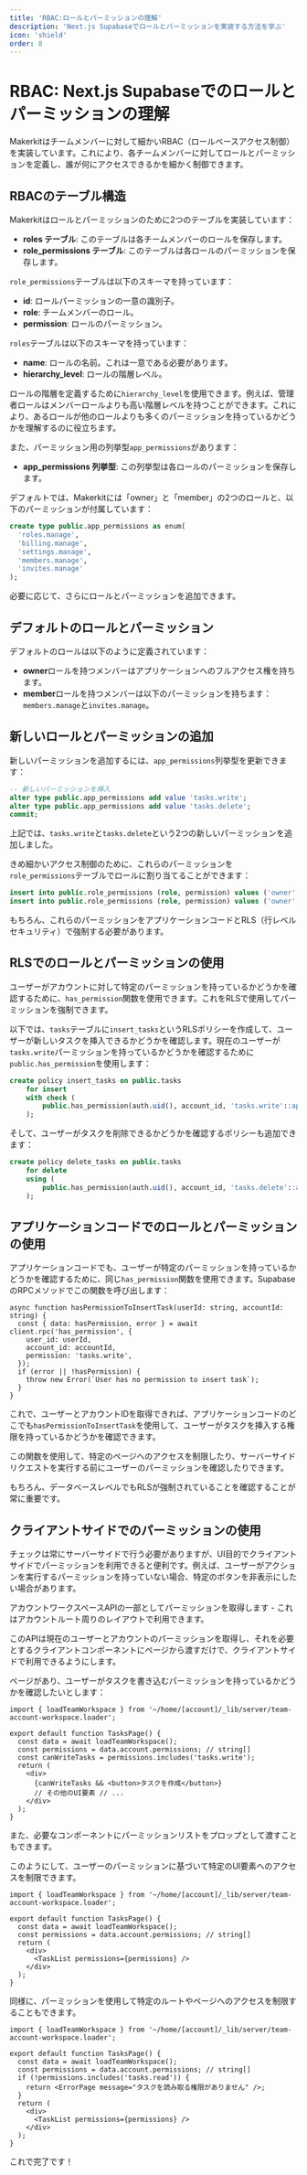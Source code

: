 ```yaml
---
title: 'RBAC:ロールとパーミッションの理解'
description: 'Next.js Supabaseでロールとパーミッションを実装する方法を学ぶ'
icon: 'shield'
order: 8
---
```


# RBAC: Next.js Supabaseでのロールとパーミッションの理解

Makerkitはチームメンバーに対して細かいRBAC（ロールベースアクセス制御）を実装しています。これにより、各チームメンバーに対してロールとパーミッションを定義し、誰が何にアクセスできるかを細かく制御できます。

## RBACのテーブル構造

Makerkitはロールとパーミッションのために2つのテーブルを実装しています：

- **roles テーブル**: このテーブルは各チームメンバーのロールを保存します。
- **role_permissions テーブル**: このテーブルは各ロールのパーミッションを保存します。

`role_permissions`テーブルは以下のスキーマを持っています：

- **id**: ロールパーミッションの一意の識別子。
- **role**: チームメンバーのロール。
- **permission**: ロールのパーミッション。

`roles`テーブルは以下のスキーマを持っています：

- **name**: ロールの名前。これは一意である必要があります。
- **hierarchy_level**: ロールの階層レベル。

ロールの階層を定義するために`hierarchy_level`を使用できます。例えば、管理者ロールはメンバーロールよりも高い階層レベルを持つことができます。これにより、あるロールが他のロールよりも多くのパーミッションを持っているかどうかを理解するのに役立ちます。

また、パーミッション用の列挙型`app_permissions`があります：

- **app_permissions 列挙型**: この列挙型は各ロールのパーミッションを保存します。

デフォルトでは、Makerkitには「owner」と「member」の2つのロールと、以下のパーミッションが付属しています：

```sql
create type public.app_permissions as enum(
  'roles.manage',
  'billing.manage',
  'settings.manage',
  'members.manage',
  'invites.manage'
);
```

必要に応じて、さらにロールとパーミッションを追加できます。

## デフォルトのロールとパーミッション

デフォルトのロールは以下のように定義されています：

- **owner**ロールを持つメンバーはアプリケーションへのフルアクセス権を持ちます。
- **member**ロールを持つメンバーは以下のパーミッションを持ちます：`members.manage`と`invites.manage`。

## 新しいロールとパーミッションの追加

新しいパーミッションを追加するには、`app_permissions`列挙型を更新できます：

```sql
-- 新しいパーミッションを挿入
alter type public.app_permissions add value 'tasks.write';
alter type public.app_permissions add value 'tasks.delete';
commit;
```

上記では、`tasks.write`と`tasks.delete`という2つの新しいパーミッションを追加しました。

きめ細かいアクセス制御のために、これらのパーミッションを`role_permissions`テーブルでロールに割り当てることができます：

```sql
insert into public.role_permissions (role, permission) values ('owner', 'tasks.write');
insert into public.role_permissions (role, permission) values ('owner', 'tasks.delete');
```

もちろん、これらのパーミッションをアプリケーションコードとRLS（行レベルセキュリティ）で強制する必要があります。

## RLSでのロールとパーミッションの使用

ユーザーがアカウントに対して特定のパーミッションを持っているかどうかを確認するために、`has_permission`関数を使用できます。これをRLSで使用してパーミッションを強制できます。

以下では、`tasks`テーブルに`insert_tasks`というRLSポリシーを作成して、ユーザーが新しいタスクを挿入できるかどうかを確認します。現在のユーザーが`tasks.write`パーミッションを持っているかどうかを確認するために`public.has_permission`を使用します：

```sql
create policy insert_tasks on public.tasks
    for insert
    with check (
        public.has_permission(auth.uid(), account_id, 'tasks.write'::app_permissions)
    );
```

そして、ユーザーがタスクを削除できるかどうかを確認するポリシーも追加できます：

```sql
create policy delete_tasks on public.tasks
    for delete
    using (
        public.has_permission(auth.uid(), account_id, 'tasks.delete'::app_permissions)
    );
```

## アプリケーションコードでのロールとパーミッションの使用

アプリケーションコードでも、ユーザーが特定のパーミッションを持っているかどうかを確認するために、同じ`has_permission`関数を使用できます。SupabaseのRPCメソッドでこの関数を呼び出します：

```tsx
async function hasPermissionToInsertTask(userId: string, accountId: string) {
  const { data: hasPermission, error } = await client.rpc('has_permission', {
    user_id: userId,
    account_id: accountId,
    permission: 'tasks.write',
  });
  if (error || !hasPermission) {
    throw new Error(`User has no permission to insert task`);
  }
}
```

これで、ユーザーとアカウントIDを取得できれば、アプリケーションコードのどこでも`hasPermissionToInsertTask`を使用して、ユーザーがタスクを挿入する権限を持っているかどうかを確認できます。

この関数を使用して、特定のページへのアクセスを制限したり、サーバーサイドリクエストを実行する前にユーザーのパーミッションを確認したりできます。

もちろん、データベースレベルでもRLSが強制されていることを確認することが常に重要です。

## クライアントサイドでのパーミッションの使用

チェックは常にサーバーサイドで行う必要がありますが、UI目的でクライアントサイドでパーミッションを利用できると便利です。例えば、ユーザーがアクションを実行するパーミッションを持っていない場合、特定のボタンを非表示にしたい場合があります。

アカウントワークスペースAPIの一部としてパーミッションを取得します - これはアカウントルート周りのレイアウトで利用できます。

このAPIは現在のユーザーとアカウントのパーミッションを取得し、それを必要とするクライアントコンポーネントにページから渡すだけで、クライアントサイドで利用できるようにします。

ページがあり、ユーザーがタスクを書き込むパーミッションを持っているかどうかを確認したいとします：

```tsx
import { loadTeamWorkspace } from '~/home/[account]/_lib/server/team-account-workspace.loader';

export default function TasksPage() {
  const data = await loadTeamWorkspace();
  const permissions = data.account.permissions; // string[]
  const canWriteTasks = permissions.includes('tasks.write');
  return (
    <div>
      {canWriteTasks && <button>タスクを作成</button>}
      // その他のUI要素 // ...
    </div>
  );
}
```

また、必要なコンポーネントにパーミッションリストをプロップとして渡すこともできます。

このようにして、ユーザーのパーミッションに基づいて特定のUI要素へのアクセスを制限できます。

```tsx
import { loadTeamWorkspace } from '~/home/[account]/_lib/server/team-account-workspace.loader';

export default function TasksPage() {
  const data = await loadTeamWorkspace();
  const permissions = data.account.permissions; // string[]
  return (
    <div>
      <TaskList permissions={permissions} />
    </div>
  );
}
```

同様に、パーミッションを使用して特定のルートやページへのアクセスを制限することもできます。

```tsx
import { loadTeamWorkspace } from '~/home/[account]/_lib/server/team-account-workspace.loader';

export default function TasksPage() {
  const data = await loadTeamWorkspace();
  const permissions = data.account.permissions; // string[]
  if (!permissions.includes('tasks.read')) {
    return <ErrorPage message="タスクを読み取る権限がありません" />;
  }
  return (
    <div>
      <TaskList permissions={permissions} />
    </div>
  );
}
```

これで完了です！
